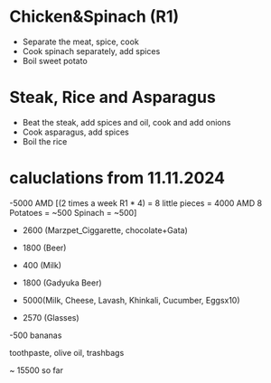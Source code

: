 # Chicken&Spinach (R1)
* Separate the meat, spice, cook
* Cook spinach separately, add spices
* Boil sweet potato



# Steak, Rice and Asparagus
* Beat the steak, add spices and oil, cook and add onions
* Cook asparagus, add spices
* Boil the rice

# caluclations from 11.11.2024
-5000 AMD
[(2 times a week R1 * 4) = 8 little pieces = 4000 AMD
8 Potatoes = ~500
Spinach = ~500]

- 2600 (Marzpet_Ciggarette, chocolate+Gata) 
- 1800 (Beer)
- 400 (Milk)

- 1800 (Gadyuka Beer)
- 5000(Milk, Cheese, Lavash, Khinkali, Cucumber, Eggsx10)
- 2570 (Glasses)

-500 bananas

toothpaste, olive oil, trashbags

~ 15500 so far

